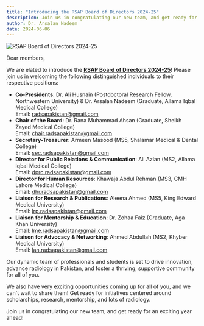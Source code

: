 ```yaml
---
title: "Introducing the RSAP Board of Directors 2024-25"
description: Join us in congratulating our new team, and get ready for an exciting year ahead!
author: Dr. Arsalan Nadeem
date: 2024-06-06
---
```


![RSAP Board of Directors 2024-25](https://scontent.flhe41-1.fna.fbcdn.net/v/t39.30808-6/444975993_348204351624676_4178348965915902093_n.jpg?stp=dst-webp_e15_q70_s2410x1700_tt1_u&efg=eyJ1cmxnZW4iOiJ1cmxnZW5fZnJvbV91cmwifQ&_nc_eui2=AeE1mADHEydc_ZHvxH2mlUdg7OlSNY8TJBHs6VI1jxMkEW-0_x3UwBc5f8zU0qDA1HQ05INow48ZB-Rg4aHxkWx6&_nc_cid=0&_nc_ad=z-m&_nc_rml=0&_nc_ht=scontent.flhe41-1.fna&_nc_cat=106&_nc_ohc=Q3zkt09itwoQ7kNvgHlwV_A&ccb=1-7&_nc_sid=5f2048&oh=00_AYDEhfMLWpXASmos-mxzuSx--769hAs7Ohmm9_ub7kiOuw&oe=6668CDBD)

Dear members,

We are elated to introduce the **[RSAP Board of Directors 2024-25](/board-of-directors)**! Please join us in welcoming the following distinguished individuals to their respective positions:

- **Co-Presidents**: Dr. Ali Husnain (Postdoctoral Research Fellow, Northwestern University) & Dr. Arsalan Nadeem (Graduate, Allama Iqbal Medical College)   
Email: radsapakistan@gmail.com
- **Chair of the Board**: Dr. Rana Muhammad Ahsan (Graduate, Sheikh Zayed Medical College)   
Email: chair.radsapakistan@gmail.com
- **Secretary-Treasurer**: Armeen Masood (MS5, Shalamar Medical & Dental College)  
Email: sec.radsapakistan@gmail.com
- **Director for Public Relations & Communication**: Ali Azlan (MS2, Allama Iqbal Medical College)  
Email: dprc.radsapakistan@gmail.com
- **Director for Human Resources**: Khawaja Abdul Rehman (MS3, CMH Lahore Medical College)  
Email: dhr.radsapakistan@gmail.com
- **Liaison for Research & Publications**: Aleena Ahmed (MS5, King Edward Medical University)  
Email: lrp.radsapakistan@gmail.com
- **Liaison for Mentorship & Education**: Dr. Zohaa Faiz (Graduate, Aga Khan University)  
Email: lme.radsapakistan@gmail.com
- **Liaison for Advocacy & Networking**: Ahmed Abdullah (MS2, Khyber Medical University)  
Email: lan.radsapakistan@gmail.com

Our dynamic team of professionals and students is set to drive innovation, advance radiology in Pakistan, and foster a thriving, supportive community for all of you.

We also have very exciting opportunities coming up for all of you, and we can't wait to share them! Get ready for initiatives centered around scholarships, research, mentorship, and lots of radiology.

Join us in congratulating our new team, and get ready for an exciting year ahead!